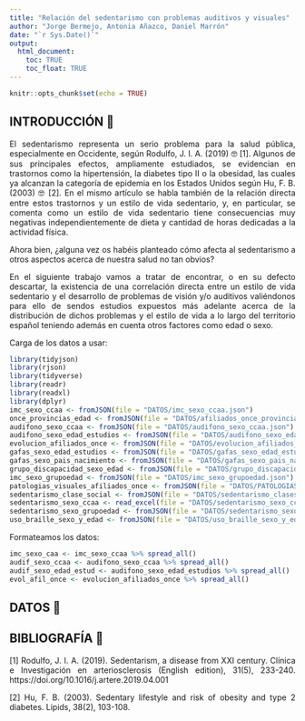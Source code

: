 ```yaml
---
title: "Relación del sedentarismo con problemas auditivos y visuales"
author: "Jorge Bermejo, Antonia Añazco, Daniel Marrón"
date: "`r Sys.Date()`"
output: 
  html_document:
    toc: TRUE
    toc_float: TRUE
---
```


```r
knitr::opts_chunk$set(echo = TRUE)
```
<div style="text-align: justify">
## INTRODUCCIÓN 📖

El sedentarismo representa un serio problema para la salud pública, especialmente en Occidente, según Rodulfo, J. I. A. (2019) 🤓 [1]. Algunos de sus principales efectos, ampliamente estudiados, se evidencian en trastornos como la hipertensión, la diabetes tipo II o la obesidad, las cuales ya alcanzan la categoría de epidemia en los Estados Unidos según Hu, F. B. (2003) 🤓 [2]. En el mismo artículo se habla también de la relación directa entre estos trastornos y un estilo de vida sedentario, y, en particular, se comenta como un estilo de vida sedentario tiene consecuencias muy negativas independientemente de dieta y cantidad de horas dedicadas a la actividad física.

Ahora bien, ¿alguna vez os habéis planteado cómo afecta al sedentarismo a otros aspectos acerca de nuestra salud no tan obvios?

En el siguiente trabajo vamos a tratar de encontrar, o en su defecto descartar, la existencia de una correlación directa entre un estilo de vida sedentario y el desarrollo de problemas de visión y/o auditivos valiéndonos para ello de sendos estudios expuestos más adelante acerca de la distribución de dichos problemas y el estilo de vida a lo largo del territorio español teniendo además en cuenta otros factores como edad o sexo. 


Carga de los datos a usar:

```r
library(tidyjson)
library(rjson)
library(tidyverse)
library(readr)
library(readxl)
library(dplyr)
imc_sexo_ccaa <- fromJSON(file = "DATOS/imc_sexo_ccaa.json")
once_provincias_edad <- fromJSON(file = "DATOS/afiliados_once_provincias_edad.json")
audifono_sexo_ccaa <- fromJSON(file = "DATOS/audifono_sexo_ccaa.json")
audifono_sexo_edad_estudios <- fromJSON(file = "DATOS/audifono_sexo_edad_estudios.json")
evolucion_afiliados_once <- fromJSON(file = "DATOS/evolucion_afiliados_once.json.json")
gafas_sexo_edad_estudios <- fromJSON(file = "DATOS/gafas_sexo_edad_estudios.json")
gafas_sexo_pais_nacimiento <- fromJSON(file = "DATOS/gafas_sexo_pais_nacimiento.json")
grupo_discapacidad_sexo_edad <- fromJSON(file = "DATOS/grupo_discapacidad_sexo_edad.json")
imc_sexo_grupoedad <- fromJSON(file = "DATOS/imc_sexo_grupoedad.json")
patologias_visuales_afiliados_once <- fromJSON(file = "DATOS/PATOLOGIAS_VISUALES_AFILIADOS_ONCE.json")
sedentarismo_clase_social <- fromJSON(file = "DATOS/sedentarismo_clasesocial.json")
sedentarismo_sexo_ccaa <- read_excel(file = "DATOS/sedentarismo_sexo_ccaa.xlsx")
sedentarismo_sexo_grupoedad <- fromJSON(file = "DATOS/sedentarismo_sexo_grupo_edad.json")
uso_braille_sexo_y_edad <- fromJSON(file = "DATOS/uso_braille_sexo_y_edad.json")
```

Formateamos los datos:

```r
imc_sexo_caa <- imc_sexo_ccaa %>% spread_all()
audif_sexo_ccaa <- audifono_sexo_ccaa %>% spread_all()
audif_sexo_edad_estud <- audifono_sexo_edad_estudios %>% spread_all()
evol_afil_once <- evolucion_afiliados_once %>% spread_all()
```

## DATOS 📖


## BIBLIOGRAFÍA 📖

[1] Rodulfo, J. I. A. (2019). Sedentarism, a disease from XXI century. Clínica e Investigación en arteriosclerosis (English edition), 31(5), 233-240. https://doi.org/10.1016/j.artere.2019.04.001 

 
[2]  Hu, F. B. (2003). Sedentary lifestyle and risk of obesity and type 2 diabetes. Lipids, 38(2), 103-108. 
<div/>